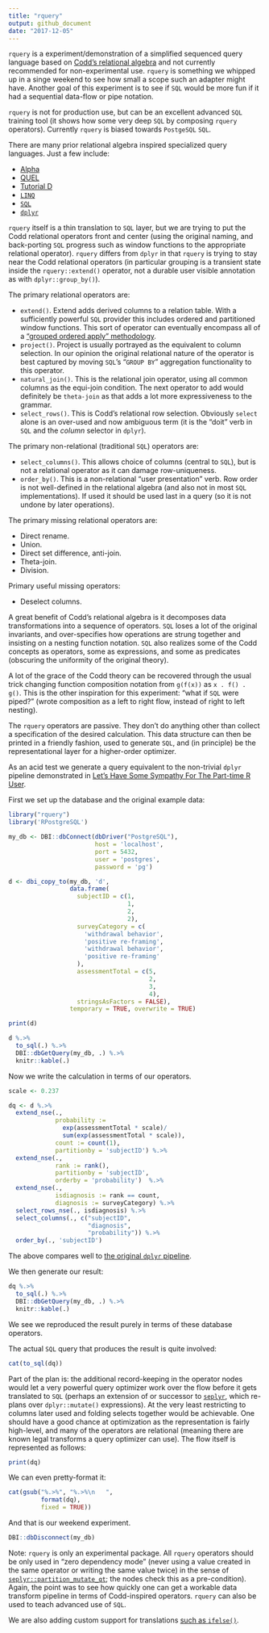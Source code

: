 ```yaml
---
title: "rquery"
output: github_document
date: "2017-12-05"
---
```


<!-- README.md is generated from README.Rmd. Please edit that file -->

`rquery` is a experiment/demonstration of a simplified sequenced query language based on [Codd's relational algebra](https://en.wikipedia.org/wiki/Relational_algebra) and not currently recommended for non-experimental use.  `rquery` is something we whipped up in a singe weekend to see how small a scope such an adapter might have.  Another goal of this experiment is to see if `SQL` would be more fun if it had a sequential data-flow or pipe notation.

`rquery` is not for production use, but can be an excellent advanced `SQL`
training tool (it shows how some very deep `SQL` by composing `rquery` operators).  Currently `rquery` is biased towards `PostgeSQL` `SQL`.

There are many prior relational algebra inspired specialized query languages.  Just a few include:

  * [Alpha](https://en.wikipedia.org/wiki/Alpha_(programming_language))
  * [QUEL](https://en.wikipedia.org/wiki/QUEL_query_languages)
  * [Tutorial D](https://en.wikipedia.org/wiki/D_(data_language_specification)#Tutorial_D)
  * [`LINQ`](https://msdn.microsoft.com/en-us/library/bb308959.aspx)
  * [`SQL`](https://en.wikipedia.org/wiki/SQL)
  * [`dplyr`](http://dplyr.tidyverse.org)
 

`rquery` itself is a thin translation to `SQL` layer, but we are trying to put the Codd relational operators front and center (using the original naming, and back-porting `SQL` progress such as window functions to the appropriate relational operator).  `rquery` differs from `dplyr` in that `rquery` is trying to stay near the Codd relational operators (in particular grouping is a transient state inside the `rquery::extend()` operator, not a durable user visible annotation as with `dplyr::group_by()`).

The primary relational operators are:

  * `extend()`.  Extend adds derived columns to a relation table.  With a sufficiently powerful `SQL` provider this includes ordered and partitioned window functions.  This sort of operator can eventually encompass all of a ["grouped ordered apply" methodology](http://www.win-vector.com/blog/2016/12/organize-your-data-manipulation-in-terms-of-grouped-ordered-apply/).
  * `project()`.  Project is usually portrayed as the equivalent to column selection.  In our opinion the original relational nature of the operator is best captured by moving `SQL`'s "`GROUP BY`" aggregation functionality to this operator.
  * `natural_join()`.  This is the relational join operator, using all common columns as the equi-join condition.  The next operator to add would definitely be `theta-join` as that adds a lot more expressiveness to the grammar.
  * `select_rows()`.  This is Codd's relational row selection.  Obviously `select` alone is an over-used and now ambiguous term (it is the "doit" verb in `SQL` and the *column* selector in `dplyr`).
  
The primary non-relational (traditional `SQL`) operators are:

  * `select_columns()`.  This allows choice of columns (central to `SQL`), but is not a relational operator as it can damage row-uniqueness.
  * `order_by()`.  This is a non-relational "user presentation" verb.  Row order is not well-defined in the relational algebra (and also not in most `SQL` implementations).  If used it should be used last in a query (so it is not undone by later operations).
  
The primary missing relational operators are:

  * Direct rename.
  * Union.
  * Direct set difference, anti-join.
  * Theta-join.
  * Division.
  
Primary useful missing operators:

  * Deselect columns.


A great benefit of Codd's relational algebra is it decomposes data transformations into a sequence of operators.  `SQL` loses a lot of the original invariants, and over-specifies how operations are strung together and insisting on a nesting function notation.  `SQL` also realizes some of the Codd concepts as operators, some as expressions, and some as predicates (obscuring the uniformity of the original theory).

A lot of the grace of the Codd theory can be recovered through the usual trick changing function composition notation from `g(f(x))` as `x . f() . g()`.  This is the other inspiration for this experiment: "what if `SQL` were piped?" (wrote composition as a left to right flow, instead of right to left nesting).

The `rquery` operators are passive.  They don't do anything other than collect a specification of the desired calculation.  This data structure can then be printed in a friendly fashion, used to generate `SQL`, and (in principle) be the representational layer for a higher-order optimizer.

As an acid test we generate a query equivalent to the non-trivial `dplyr` pipeline 
demonstrated in [Let’s Have Some Sympathy For The Part-time R User](http://www.win-vector.com/blog/2017/08/lets-have-some-sympathy-for-the-part-time-r-user/).

First we set up the database and the original example data:

```r
library("rquery")
library('RPostgreSQL')

my_db <- DBI::dbConnect(dbDriver("PostgreSQL"), 
                        host = 'localhost',
                        port = 5432,
                        user = 'postgres',
                        password = 'pg')

d <- dbi_copy_to(my_db, 'd',
                 data.frame(
                   subjectID = c(1,                   
                                 1,
                                 2,                   
                                 2),
                   surveyCategory = c(
                     'withdrawal behavior',
                     'positive re-framing',
                     'withdrawal behavior',
                     'positive re-framing'
                   ),
                   assessmentTotal = c(5,                 
                                       2,
                                       3,                  
                                       4),
                   stringsAsFactors = FALSE),
                 temporary = TRUE, overwrite = TRUE)

print(d)

d %.>%
  to_sql(.) %.>%
  DBI::dbGetQuery(my_db, .) %.>%
  knitr::kable(.)

```

Now we write the calculation in terms of our operators.

```r
scale <- 0.237

dq <- d %.>%
  extend_nse(.,
             probability :=
               exp(assessmentTotal * scale)/
               sum(exp(assessmentTotal * scale)),
             count := count(1),
             partitionby = 'subjectID') %.>%
  extend_nse(.,
             rank := rank(),
             partitionby = 'subjectID',
             orderby = 'probability')  %.>%
  extend_nse(.,
             isdiagnosis := rank == count,
             diagnosis := surveyCategory) %.>%
  select_rows_nse(., isdiagnosis) %.>%
  select_columns(., c("subjectID", 
                      "diagnosis", 
                      "probability")) %.>%
  order_by(., 'subjectID')
```

The above compares well to [the original `dplyr` pipeline](http://www.win-vector.com/blog/2017/08/lets-have-some-sympathy-for-the-part-time-r-user/).

We then generate our result:

```r
dq %.>%
  to_sql(.) %.>%
  DBI::dbGetQuery(my_db, .) %.>%
  knitr::kable(.)
```

We see we reproduced the result purely in terms of these database operators.

The actual `SQL` query that produces the result is quite involved:

```r
cat(to_sql(dq))
```

Part of the plan is: the additional record-keeping in the operator nodes would 
let a very powerful query optimizer work over the flow before it gets translated
to `SQL` (perhaps an extension of or successor to [`seplyr`](https://winvector.github.io/seplyr/), which re-plans over `dplyr::mutate()` expressions).  At the very least restricting to columns later used and folding selects
together would be achievable.  One should have a good chance at optimization as
the representation is fairly high-level, and many of the operators are relational 
(meaning there are known legal transforms a query optimizer can use).  The flow itself
is represented as follows:

```r
print(dq)
```

We can even pretty-format it:

```r
cat(gsub("%.>%", "%.>%\n   ", 
         format(dq), 
         fixed = TRUE))
```

And that is our weekend experiment.

```r
DBI::dbDisconnect(my_db)
```


Note: `rquery` is only an experimental package. All `rquery` operators should be only used in "zero dependency mode" (never using a value created in the same operator or writing the same value twice) in the sense of [`seplyr::partition_mutate_qt`](https://www.rdocumentation.org/packages/seplyr/versions/0.5.0/topics/partition_mutate_qt); the nodes check this as a pre-condition).  Again, the point was to see how quickly one can get a workable data transform pipeline in terms of Codd-inspired operators. `rquery` can also be used to teach advanced use of `SQL`.

We are also adding custom support for translations [such as `ifelse()`](https://johnmount.github.io/rquery/reference/extend_nse.html).


